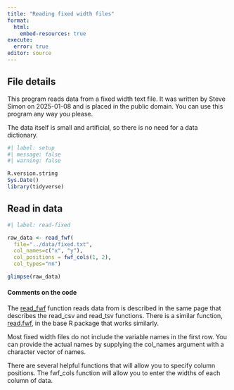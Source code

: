 ```yaml
---
title: "Reading fixed width files"
format: 
  html:
    embed-resources: true
execute: 
  error: true
editor: source
---
```


## File details

This program reads data from a fixed width text file. It was written by Steve Simon on 2025-01-08 and is placed in the public domain. You can use this program any way you please.

The data itself is small and artificial, so there is no need for a data dictionary.

```r
#| label: setup
#| message: false
#| warning: false

R.version.string
Sys.Date()
library(tidyverse)
```

## Read in data

```r
#| label: read-fixed

raw_data <- read_fwf(
  file="../data/fixed.txt", 
  col_names=c("x", "y"),
  col_positions = fwf_cols(1, 2),
  col_types="nn")

glimpse(raw_data)
```


#### Comments on the code

The [read_fwf][ref01] function reads data from is described in the same page that describes the read_csv  and read_tsv functions. There is a similar function, [read.fwf][ref02], in the base R package that works similarly.

Most fixed width files do not include the variable names in the first row. You can provide the actual names by supplying the col_names argument with a character vector of names.

There are several helpful functions that will allow you to specify column positions. The fwf_cols function will allow you to enter the widths of each column of data.

[ref01]: https://readr.tidyverse.org/reference/read_fwf.html
[ref02]: https://stat.ethz.ch/R-manual/R-devel/library/utils/html/read.fwf.html